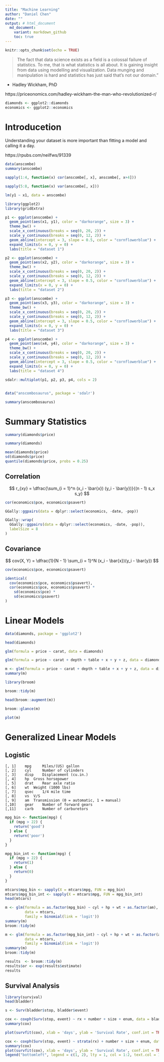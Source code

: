 ```yaml
---
title: "Machine Learning"
author: "Daniel Chen"
date: ""
output: # html_document
  md_document:
    variant: markdown_github
    toc: true
---
```


```r
knitr::opts_chunk$set(echo = TRUE)
```

> The fact that data science exists as a field is a colossal failure of statistics. To me, that is what statistics is all about. It is gaining insight from data using modelling and visualization. Data munging and manipulation is hard and statistics has just said that’s not our domain.”

- Hadley Wickham, PhD

https://priceonomics.com/hadley-wickham-the-man-who-revolutionized-r/

```r
diamonds <- ggplot2::diamonds
economics <- ggplot2::economics
```

# Introducetion

Understanding your dataset is more important than fitting a model and calling it a day.

https://rpubs.com/neilfws/91339

```r
data(anscombe)
summary(anscombe)
```

```r
sapply(1:4, function(x) cor(anscombe[, x], anscombe[, x+4]))
```

```r
sapply(5:8, function(x) var(anscombe[, x]))
```

```r
lm(y1 ~ x1, data = anscombe)
```

```r
library(ggplot2)
library(gridExtra)

p1 <- ggplot(anscombe) +
  geom_point(aes(x1, y1), color = "darkorange", size = 3) +
  theme_bw() +
  scale_x_continuous(breaks = seq(0, 20, 2)) +
  scale_y_continuous(breaks = seq(0, 12, 2)) +
  geom_abline(intercept = 3, slope = 0.5, color = "cornflowerblue") +
  expand_limits(x = 0, y = 0) +
  labs(title = "dataset 1")

p2 <- ggplot(anscombe) +
  geom_point(aes(x2, y2), color = "darkorange", size = 3) +
  theme_bw() +
  scale_x_continuous(breaks = seq(0, 20, 2)) +
  scale_y_continuous(breaks = seq(0, 12, 2)) +
  geom_abline(intercept = 3, slope = 0.5, color = "cornflowerblue") +
  expand_limits(x = 0, y = 0) +
  labs(title = "dataset 2")

p3 <- ggplot(anscombe) +
  geom_point(aes(x3, y3), color = "darkorange", size = 3) +
  theme_bw() +
  scale_x_continuous(breaks = seq(0, 20, 2)) +
  scale_y_continuous(breaks = seq(0, 12, 2)) +
  geom_abline(intercept = 3, slope = 0.5, color = "cornflowerblue") +
  expand_limits(x = 0, y = 0) +
  labs(title = "dataset 3")

p4 <- ggplot(anscombe) +
  geom_point(aes(x4, y4), color = "darkorange", size = 3) +
  theme_bw() +
  scale_x_continuous(breaks = seq(0, 20, 2)) +
  scale_y_continuous(breaks = seq(0, 12, 2)) +
  geom_abline(intercept = 3, slope = 0.5, color = "cornflowerblue") +
  expand_limits(x = 0, y = 0) +
  labs(title = "dataset 4")

sdalr::multiplot(p1, p2, p3, p4, cols = 2)
```

##

```r
data("anscombosaurus", package = 'sdalr')

summary(anscombosaurus)
```

# Summary Statistics

```r
summary(diamonds$price)
```

```r
summary(diamonds)
```

```r
mean(diamonds$price)
sd(diamonds$price)
quantile(diamonds$price, probs = 0.25)
```

## Correlation

$$
r_{xy} = \dfrac{\sum_{i = 1}^n (x_i - \bar{x}) (y_i - \bar{y})}{(n - 1) s_x s_y}
$$

```r
cor(economics$pce, economics$psavert)
```

```r
GGally::ggpairs(data = dplyr::select(economics, -date, -pop))
```

```r
GGally::wrap(
  GGally::ggpairs(data = dplyr::select(economics, -date, -pop)),
  labelSize = 8
)
```

## Covariance

$$
cov(X, Y) = \dfrac{1}{N - 1} \sum_{i = 1}^N (x_i - \bar{x})(y_i - \bar{y})
$$

```r
cov(economics$pce, economics$psavert)
```

```r
identical(
  cov(economics$pce, economics$psavert),
  cor(economics$pce, economics$psavert) *
    sd(economics$pce) *
    sd(economics$psavert)
)
```

# Linear Models

```r
data(diamonds, package = 'ggplot2')
```

```r
head(diamonds)
```


```r
glm(formula = price ~ carat, data = diamonds)
```

```r
glm(formula = price ~ carat + depth + table + x + y + z, data = diamonds)
```

```r
m <- glm(formula = price ~ carat + depth + table + x + y + z, data = diamonds)
summary(m)
```

```r
library(broom)

broom::tidy(m)

head(broom::augment(m))

broom::glance(m)
```

```r
plot(m)
```

# Generalized Linear Models

## Logistic

```
[, 1]	 mpg	 Miles/(US) gallon
[, 2]	 cyl	 Number of cylinders
[, 3]	 disp	 Displacement (cu.in.)
[, 4]	 hp	 Gross horsepower
[, 5]	 drat	 Rear axle ratio
[, 6]	 wt	 Weight (1000 lbs)
[, 7]	 qsec	 1/4 mile time
[, 8]	 vs	 V/S
[, 9]	 am	 Transmission (0 = automatic, 1 = manual)
[,10]	 gear	 Number of forward gears
[,11]	 carb	 Number of carburetors
```

```r
mpg_bin <- function(mpg) {
  if (mpg > 22) {
    return('good')
  } else {
    return('poor')
  }
}

mpg_bin_int <- function(mpg) {
  if (mpg > 22) {
    return(1)
  } else {
    return(0)
  }
}

mtcars$mpg_bin <- sapply(X = mtcars$mpg, FUN = mpg_bin)
mtcars$mpg_bin_int <- sapply(X = mtcars$mpg, FUN = mpg_bin_int)
head(mtcars)
```

```r
m <- glm(formula = as.factor(mpg_bin) ~ cyl + hp + wt + as.factor(am),
         data = mtcars,
         family = binomial(link = 'logit'))
summary(m)
broom::tidy(m)
```

```r
m <- glm(formula = as.factor(mpg_bin_int) ~ cyl + hp + wt + as.factor(am),
         data = mtcars,
         family = binomial(link = 'logit'))
summary(m)
broom::tidy(m)
```

```r
results  <- broom::tidy(m)
results$or <- exp(results$estimate)
results
```

## Survival Analysis

```r
library(survival)
head(bladder)
```

```r
s <- Surv(bladder$stop, bladder$event)
```

```r
cox <- coxph(Surv(stop, event) ~ rx + number + size + enum, data = bladder)
summary(cox)
```

```r
plot(survfit(cox), xlab = 'days', ylab = 'Survival Rate', conf.int = TRUE)
```

```r
cox <- coxph(Surv(stop, event) ~ strata(rx) + number + size + enum, data = bladder)
summary(cox)
plot(survfit(cox), xlab = 'days', ylab = 'Survival Rate', conf.int = TRUE, col = 1:2)
legend("bottomleft", legend = c(1, 2), lty = 1, col = 1:2, text.col = 1:2, title = 'rx')
```

